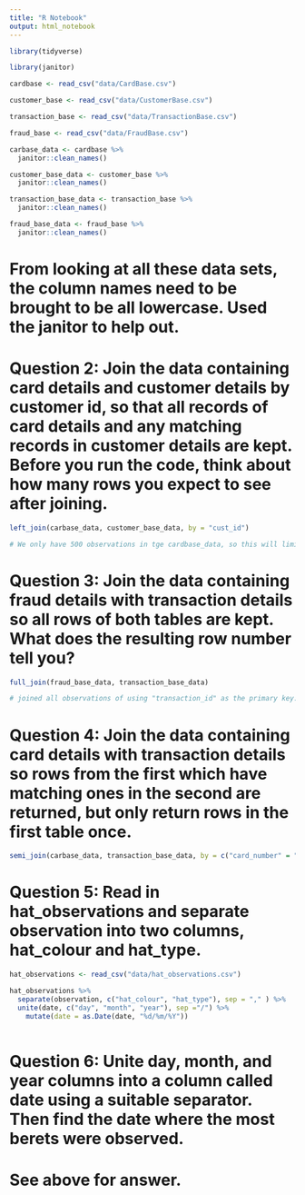 ```yaml
---
title: "R Notebook"
output: html_notebook
---
```


```r
library(tidyverse)
```

```r
library(janitor)
```

```r

cardbase <- read_csv("data/CardBase.csv")

customer_base <- read_csv("data/CustomerBase.csv")

transaction_base <- read_csv("data/TransactionBase.csv")

fraud_base <- read_csv("data/FraudBase.csv")

```

```r
carbase_data <- cardbase %>%
  janitor::clean_names()
```

```r
customer_base_data <- customer_base %>%
  janitor::clean_names()
```

```r
transaction_base_data <- transaction_base %>%
  janitor::clean_names()
```

```r
fraud_base_data <- fraud_base %>%
  janitor::clean_names()
```

# From looking at all these data sets, the column names need to be brought to be all lowercase. Used the janitor to help out.

# Question 2: Join the data containing card details and customer details by customer id, so that all records of card details and any matching records in customer details are kept. Before you run the code, think about how many rows you expect to see after joining.


```r
left_join(carbase_data, customer_base_data, by = "cust_id")

# We only have 500 observations in tge cardbase_data, so this will limit the left_join to spit out new data of only 500 observations, even though there are over 5000 observations in customer_base_data
```

# Question 3: Join the data containing fraud details with transaction details so all rows of both tables are kept. What does the resulting row number tell you?

```r

full_join(fraud_base_data, transaction_base_data)

# joined all observations of using "transaction_id" as the primary key. most observations do not have a fraudulent flag, therefore most transactions are genuine.
```

# Question 4: Join the data containing card details with transaction details so rows from the first which have matching ones in the second are returned, but only return rows in the first table once.

```r

semi_join(carbase_data, transaction_base_data, by = c("card_number" = "credit_card_id"))

```

# Question 5: Read in hat_observations and separate observation into two columns, hat_colour and hat_type.

```r
hat_observations <- read_csv("data/hat_observations.csv")
```

```r

hat_observations %>%
  separate(observation, c("hat_colour", "hat_type"), sep = "," ) %>%
  unite(date, c("day", "month", "year"), sep ="/") %>%
    mutate(date = as.Date(date, "%d/%m/%Y"))
  

```

# Question 6: Unite day, month, and year columns into a column called date using a suitable separator. Then find the date where the most berets were observed. 

# See above for answer. 



